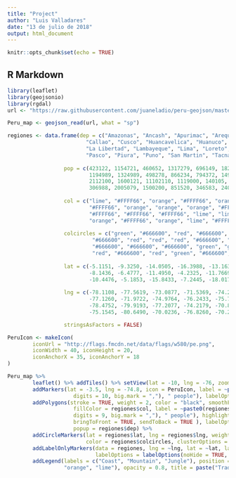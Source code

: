---
title: "Project"
author: "Luis Valladares"
date: "13 de julio de 2018"
output: html_document
---

```{r setup, include=FALSE}
knitr::opts_chunk$set(echo = TRUE)
```

## R Markdown


```{r Peru, cache = TRUE}
library(leaflet)
library(geojsonio)
library(rgdal)
url <- "https://raw.githubusercontent.com/juaneladio/peru-geojson/master/peru_departamental_simple.geojson"

Peru_map <- geojson_read(url, what = "sp")

regiones <- data.frame(dep = c("Amazonas", "Ancash", "Apurimac", "Arequipa", "Ayacucho", "Cajamarca",
                         "Callao", "Cusco", "Huancavelica", "Huanuco", "Ica", "Junin",
                         "La Libertad", "Lambayeque", "Lima", "Loreto", "Madre de Dios", "Moquegua",
                         "Pasco", "Piura", "Puno", "San Martin", "Tacna", "Tumbes", "Ucayali"),
                  
                  pop = c(423122, 1154721, 460652, 1317279, 696149, 1821212,
                          1194989, 1324989, 498278, 866234, 794372, 1490091,
                          2112100, 1600121, 11102110, 1119000, 140105, 182612,
                          306988, 2005079, 1500200, 851520, 346583, 240638, 501664),
                  
                  col = c("lime", "#FFFF66", "orange", "#FFFF66", "orange", "orange",
                          "#FFFF66", "orange", "orange", "orange", "#FFFF66", "orange",
                          "#FFFF66", "#FFFF66", "#FFFF66", "lime", "lime", "#FFFF66",
                          "orange", "#FFFF66", "orange", "lime", "#FFFF66", "#FFFF66", "lime"),
                  
                  colcircles = c("green", "#666600", "red", "#666600", "red", "red",
                           "#666600", "red", "red", "red", "#666600", "red",
                           "#666600", "#666600", "#666600", "green", "green", "#666600",
                           "red", "#666600", "red", "green", "#666600", "#666600", "green"),
                       
                  lat = c(-5.1151, -9.3250, -14.0505, -16.3988, -13.1639, -7.1621,                                                                                 -12.0508, -13.5250, -12.7862, -9.9298, -14.0639, -11.3358,
                          -8.1436, -6.4777, -11.4950, -4.2325, -11.7669, -17.1940, 
                          -10.4476, -5.1853, -15.8433, -7.2445, -18.0176, -3.5667, -9.8251),
                 
                  lng = c(-78.1108, -77.5619, -73.0877, -71.5369, -74.2236, -78.5106,
                          -77.1260, -71.9722, -74.9764, -76.2433, -75.7440, -75.3412,
                          -78.4752, -79.9193, -77.2077, -74.2179, -70.8120, -70.9312,
                          -75.1545, -80.6490, -70.0236, -76.8260, -70.2510, -80.4500, -73.0877),

                  stringsAsFactors = FALSE)
```

```{r Icon, cache = TRUE}
PeruIcon <- makeIcon(
        iconUrl = "http://flags.fmcdn.net/data/flags/w580/pe.png",
        iconWidth = 40, iconHeight = 20,
        iconAnchorX = 35, iconAnchorY = 18
)
```


```{r Map}
Peru_map %>%
        leaflet() %>% addTiles() %>% setView(lat = -10, lng = -76, zoom = 5) %>%
        addMarkers(lat = -3.5, lng = -74.8, icon = PeruIcon, label = ~paste0("PERU: ", formatC(sum(regiones$pop), 
                     digits = 10, big.mark = ","), " people"), labelOptions = labelOptions(textsize = "15px")) %>%
        addPolygons(stroke = TRUE, weight = 2, color = "black", smoothFactor = 0.3, fillOpacity = 0.8, 
                     fillColor = regiones$col, label = ~paste0(regiones$dep, ": ", formatC(regiones$pop, 
                     digits = 9, big.mark = ","), " people"), highlight = highlightOptions(weight = 5,
                     bringToFront = TRUE, sendToBack = TRUE ), labelOptions = labelOptions(textsize = "12px"),
                     popup = regiones$dep) %>%
        addCircleMarkers(lat = regiones$lat, lng = regiones$lng, weight = 6, radius = sqrt(regiones$pop)/120, 
                         color = regiones$colcircles, clusterOptions = markerClusterOptions()) %>%
        addLabelOnlyMarkers(data = regiones, lng = ~lng, lat = ~lat, label = ~dep,
                            labelOptions = labelOptions(noHide = TRUE, direction = 'center', textOnly = TRUE)) %>%
        addLegend(labels = c("Coast", "Mountain", "Jungle"), position = "bottomleft" , colors = c("#FFFF66",
                  "orange", "lime"), opacity = 0.8, title = paste("Traditional Regions<br><center>of Peru"))
```


